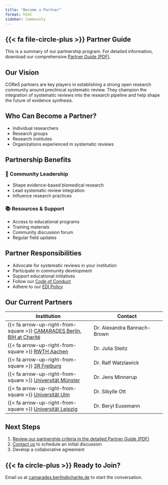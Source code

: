 ```yaml
---
title: "Become a Partner"
format: html
sidebar: Community
---
```



::: {.callout-tip icon=false}
## {{< fa file-circle-plus >}} Partner Guide
This is a summary of our partnership program. For detailed information, download our comprehensive [Partner Guide (PDF)](/files/Guide – COReS partners.pdf){target="_blank"}.
:::

## Our Vision
COReS partners are key players in establishing a strong open research community around preclinical systematic review. They champion the integration of systematic reviews into the research pipeline and help shape the future of evidence synthesis.

## Who Can Become a Partner?
- Individual researchers
- Research groups
- Research institutes
- Organizations experienced in systematic reviews

## Partnership Benefits

:::: {.grid}
::: {.g-col-6}
### 🤝 Community Leadership
- Shape evidence-based biomedical research
- Lead systematic review integration
- Influence research practices
:::

::: {.g-col-6}
### 📚 Resources & Support
- Access to educational programs
- Training materials
- Community discussion forum
- Regular field updates
:::
::::

## Partner Responsibilities
- Advocate for systematic reviews in your institution
- Participate in community development
- Support educational initiatives
- Follow our [Code of Conduct](/about-cores/code-of-conduct.qmd)
- Adhere to our [EDI Policy](/about-cores/policies.qmd)

## Our Current Partners
::: {.partner-grid}
| Institution | Contact |
|------------|----------|
| {{< fa arrow-up-right-from-square >}} [CAMARADES Berlin, BIH at Charité](https://www.bihealth.org/en/quest/service/service/camarades-facility-for-the-systematic-review-and-meta-analysis-1){target="_blank"} | Dr. Alexandra Bannach-Brown |
| {{< fa arrow-up-right-from-square >}} [RWTH Aachen](https://rwthcontacts.rwth-aachen.de/organization/ORG-39YHX){target="_blank"} | Dr. Julia Steitz |
| {{< fa arrow-up-right-from-square >}} [3R Freiburg](https://www.3rfreiburg.de/en){target="_blank"} | Dr. Ralf Watzlawick |
| {{< fa arrow-up-right-from-square >}} [Universität Münster](https://www.medizin.uni-muenster.de/neurologie/forschung/arbeitsgruppe-minnerup.html){target="_blank"} | Dr. Jens Minnerup |
| {{< fa arrow-up-right-from-square >}} [Universität Ulm](https://www.uni-ulm.de/einrichtungen/tfz/){target="_blank"} | Dr. Sibylle Ott |
| {{< fa arrow-up-right-from-square >}} [Universität Leipzig](https://www.vetmed.uni-leipzig.de/institut-fuer-tierhygiene-und-oeffentliches-veterinaerwesen){target="_blank"} | Dr. Beryl Eusemann |
:::

## Next Steps
1. [Review our partnership criteria in the detailed Partner Guide (PDF)](/files/Guide – COReS partners.pdf){target="_blank"}
2. [Contact us](mailto:camarades.berlin@charite.de) to schedule an initial discussion
3. Develop a collaborative agreement

::: {.callout-tip icon=false}
## {{< fa circle-plus >}} Ready to Join?
Email us at [camarades.berlin@charite.de](mailto:camarades.berlin@charite.de) to start the conversation.
:::



